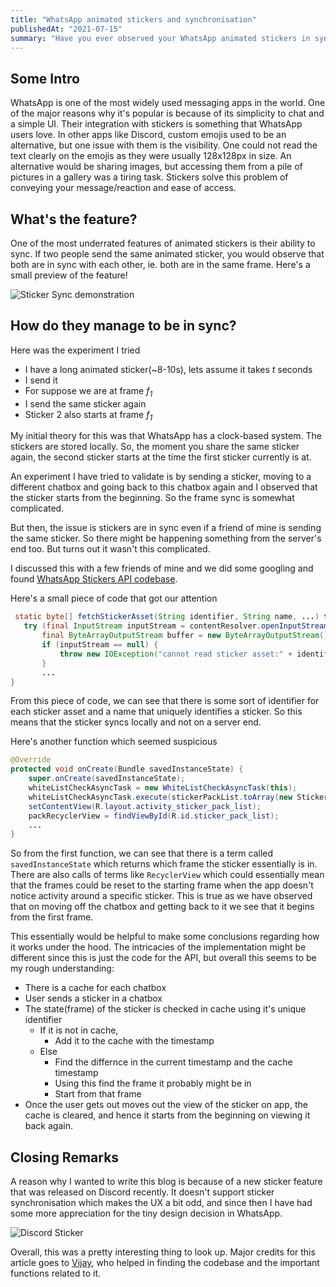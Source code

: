 ```yaml
---
title: "WhatsApp animated stickers and synchronisation"
publishedAt: "2021-07-15"
summary: "Have you ever observed your WhatsApp animated stickers in sync? I wanted to understand how it worked, and whether it was in sync for all users, and in this blog I have noted my observations and some related code."
---
```


## Some Intro

WhatsApp is one of the most widely used messaging apps in the world. One of the major reasons why it's popular is because of its simplicity to chat and a simple UI. Their integration with stickers is something that WhatsApp users love. In other apps like Discord, custom emojis used to be an alternative, but one issue with them is the visibility. One could not read the text clearly on the emojis as they were usually 128x128px in size. An alternative would be sharing images, but accessing them from a pile of pictures in a gallery was a tiring task. Stickers solve this problem of conveying your message/reaction and ease of access. 

## What's the feature?

One of the most underrated features of animated stickers is their ability to sync. If two people send the same animated sticker, you would observe that both are in sync with each other, ie. both are in the same frame. Here's a small preview of the feature!

![Sticker Sync demonstration](/blogs/whatsapp_stickers/e1.gif)

## How do they manage to be in sync?

Here was the experiment I tried
- I have a long animated sticker(~8-10s), lets assume it takes _t_ seconds
- I send it
- For suppose we are at frame _f<sub>1</sub>_
- I send the same sticker again
- Sticker 2 also starts at frame _f<sub>1</sub>_

My initial theory for this was that WhatsApp has a clock-based system. The stickers are stored locally. So, the moment you share the same sticker again, the second sticker starts at the time the first sticker currently is at.

An experiment I have tried to validate is by sending a sticker, moving to a different chatbox and going back to this chatbox again and I observed that the sticker starts from the beginning. So the frame sync is somewhat complicated.

But then, the issue is stickers are in sync even if a friend of mine is sending the same sticker. So there might be happening something from the server's end too. But turns out it wasn't this complicated.

I discussed this with a few friends of mine and we did some googling and found [WhatsApp Stickers API codebase](https://github.com/WhatsApp/stickers). 

 Here's a small piece of code that got our attention

 ```java:StickerPackLoader.java
  static byte[] fetchStickerAsset(String identifier, String name, ...) throws IOException {
    try (final InputStream inputStream = contentResolver.openInputStream(getStickerAssetUri(identifier, name));
        final ByteArrayOutputStream buffer = new ByteArrayOutputStream()) {
        if (inputStream == null) {
            throw new IOException("cannot read sticker asset:" + identifier + "/" + name);
        }
        ...
}
```

From this piece of code, we can see that there is some sort of identifier for each sticker asset and a name that uniquely identifies a sticker. So this means that the sticker syncs locally and not on a server end. 

Here's another function which seemed suspicious

```java:StickerPackListActivity.java
@Override
protected void onCreate(Bundle savedInstanceState) {
    super.onCreate(savedInstanceState);
    whiteListCheckAsyncTask = new WhiteListCheckAsyncTask(this);
    whiteListCheckAsyncTask.execute(stickerPackList.toArray(new StickerPack[0]));
    setContentView(R.layout.activity_sticker_pack_list);
    packRecyclerView = findViewById(R.id.sticker_pack_list);
    ...
}
```

So from the first function, we can see that there is a term called `savedInstanceState` which returns which frame the sticker essentially is in. There are also calls of terms like `RecyclerView` which could essentially mean that the frames could be reset to the starting frame when the app doesn't notice activity around a specific sticker. This is true as we have observed that on moving off the chatbox and getting back to it we see that it begins from the first frame.

This essentially would be helpful to make some conclusions regarding how it works under the hood. The intricacies of the implementation might be different since this is just the code for the API, but overall this seems to be my rough understanding:

- There is a cache for each chatbox 
- User sends a sticker in a chatbox
- The state(frame) of the sticker is checked in cache using it's unique identifier
  - If it is not in cache, 
      - Add it to the cache with the timestamp
  - Else
      - Find the differnce in the current timestamp and the cache timestamp
      - Using this find the frame it probably might be in 
      - Start from that frame
- Once the user gets out moves out the view of the sticker on app,  the cache is cleared, and hence it starts from the beginning on viewing it back again.

## Closing Remarks

A reason why I wanted to write this blog is because of a new sticker feature that was released on Discord recently. It doesn't support sticker synchronisation which makes the UX a bit odd, and since then I have had some more appreciation for the tiny design decision in WhatsApp.

![Discord Sticker](/blogs/whatsapp_stickers/e2.gif)

Overall, this was a pretty interesting thing to look up. Major credits for this article goes to [Vijay](https://twitter.com/Vijay73893478), who helped in finding the codebase and the important functions related to it.